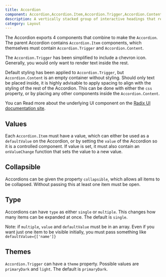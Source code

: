 ```yaml
---
title: Accordion
component: Accordion,Accordion.Item,Accordion.Trigger,Accordion.Content
description: A vertically stacked group of interactive headings that reveal an associated section of content when clicked
category: Layout
---
```


The Accordion exports 4 components that combine to make the `Accordion`. The parent Accordion contains `Accordion.Item` components, which themselves must contain `Accordion.Trigger` and `Accordion.Content`.

The `Accordion.Trigger` has been simplified to include a chevron icon. Generally, you would only want to render text inside the rest.

Default styling has been applied to `Accordion.Trigger`, but `Accordion.Content` is an empty container without styling. Should only text be placed inside, it is highly advisable to apply spacing to align with the styling of the rest of the Accordion. This can be done with either the `css` property, or by placing any other components inside the `Accordion.Content`.

You can Read more about the underlying UI component on the [Radix UI documentation site](https://radix-ui.com/primitives/docs/components/accordion).

<!-- ```tsx preview
<Accordion type="single" defaultValue="1">
  <Accordion.Item value="1">
    <Accordion.Trigger>Accordion Header 1</Accordion.Trigger>
    <Accordion.Content css={{ p: '$4' }}>Accordion content 1</Accordion.Content>
  </Accordion.Item>
  <Accordion.Item value="2">
    <Accordion.Trigger>Accordion Header 2</Accordion.Trigger>
    <Accordion.Content css={{ p: '$4' }}>Accordion content 2</Accordion.Content>
  </Accordion.Item>
</Accordion>
``` -->

## Values

Each `Accordion.Item` must have a value, which can either be used as a `defaultValue` on the Accordion, or by setting the `value` of the Accordion so it is a controlled component. If value is set, it must also contain an `onValueChange` function that sets the value to a new value.

## Collapsible

Accordions can be given the property `collapsible`, which allows all items to be collapsed. Without passing this at least one item must be open.

## Type

Accordions can have `type` as either `single` or `multiple`. This changes how many items can be expanded at once. The default is `single`.

Note: if `multiple`, `value` and `defaultValue` must be in an array. Even if you want just one item to be visible initially, you must pass something like `defaultValue={['name']}`

## Themes

`Accordion.Trigger` can have a `theme` property. Possible values are `primaryDark` and `light`. The default is `primaryDark`.
